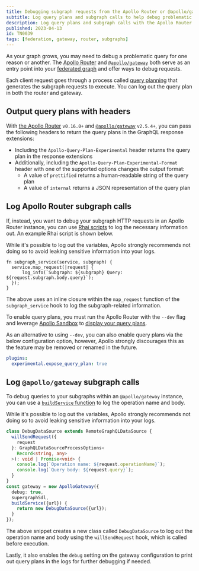 ```yaml
---
title: Debugging subgraph requests from the Apollo Router or @apollo/gateway
subtitle: Log query plans and subgraph calls to help debug problematic queries
description: Log query plans and subgraph calls with the Apollo Router and @apollo/gateway to help debug problematic queries.
published: 2023-04-13
id: TN0039
tags: [federation, gateway, router, subgraphs]
---
```


As your graph grows, you may need to debug a problematic query for one reason or another. The [Apollo Router](/router) and [`@apollo/gateway`](/apollo-server/using-federation/api/apollo-gateway/) both serve as an entry point into your [federated graph](/federation) and offer ways to debug requests.

Each client request goes through a process called [query planning](/graphos/explorer/additional-features/#query-plans-for-supergraphs) that generates the subgraph requests to execute. You can log out the query plan in both the router and gateway.

## Output query plans with headers

With [the Apollo Router](/router/) `v0.16.0+` and [`@apollo/gateway`](/apollo-server/using-federation/api/apollo-gateway/) `v2.5.4+`, you can pass the following headers to return the query plans in the GraphQL response extensions:

- Including the `Apollo-Query-Plan-Experimental` header returns the query plan in the response extensions
- Additionally, including the `Apollo-Query-Plan-Experimental-Format` header with one of the supported options changes the output format:
  - A value of `prettified` returns a human-readable string of the query plan
  - A value of `internal` returns a JSON representation of the query plan

## Log Apollo Router subgraph calls

If, instead, you want to debug your subgraph HTTP requests in an Apollo Router instance, you can use [Rhai scripts](/router/customizations/rhai) to log the necessary information out. An example Rhai script is shown below.

<Caution>

While it's possible to log out the variables, Apollo strongly recommends not
doing so to avoid leaking sensitive information into your logs.

</Caution>

```rhai
fn subgraph_service(service, subgraph) {
  service.map_request(|request| {
      log_info(`Subgraph: ${subgraph} Query: ${request.subgraph.body.query}`);
  });
}
```

The above uses an inline closure within the `map_request` function of the `subgraph_service` hook to log the subgraph-related information.

To enable query plans, you must run the Apollo Router with the `--dev` flag and leverage [Apollo Sandbox](https://studio.apollographql.com/sandbox) to [display your query plans](/graphos/explorer/additional-features/#query-plans-for-supergraphs).

As an alternative to using `--dev`, you can also enable query plans via the below configuration option, however, Apollo strongly discourages this as the feature may be removed or renamed in the future.

```yaml
plugins:
  experimental.expose_query_plan: true
```

## Log `@apollo/gateway` subgraph calls

To debug queries to your subgraphs within an `@apollo/gateway` instance, you can use a [`buildService` function](/apollo-server/using-federation/api/apollo-gateway/#configuring-the-subgraph-fetcher) to log the operation name and body.

<Caution>

While it's possible to log out the variables, Apollo strongly recommends not
doing so to avoid leaking sensitive information into your logs.

</Caution>

```ts
class DebugDataSource extends RemoteGraphQLDataSource {
  willSendRequest({
    request
  }: GraphQLDataSourceProcessOptions<
    Record<string, any>
  >): void | Promise<void> {
    console.log(`Operation name: ${request.operationName}`);
    console.log(`Query body: ${request.query}`);
  }
}
const gateway = new ApolloGateway({
  debug: true,
  supergraphSdl,
  buildService({url}) {
    return new DebugDataSource({url});
  }
});
```

The above snippet creates a new class called `DebugDataSource` to log out the operation name and body using the `willSendRequest` hook, which is called before execution.

Lastly, it also enables the `debug` setting on the gateway configuration to print out query plans in the logs for further debugging if needed.
